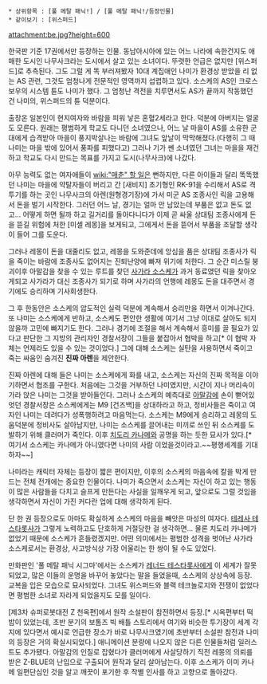  * 상위항목 : [풀 메탈 패닉!] / [풀 메탈 패닉!/등장인물]
 * 같이보기 : [위스퍼드]

attachment:be.jpg?height=600

한국판 기준 17권에서만 등장하는 인물. 동남아시아에 있는 어느 나라에 속한건지도 애매한 도시인 나무사크라는 도시에서 살고 있는 소녀이다. 뚜렷한 언급은 없지만 [위스퍼드]로 추측된다. 그도 그럴 게 똑 부러져봤자 10대 계집애인 나미가 환경상 받았을 리 없는 AS 관련, 그것도 엄청나게 전문적인 영역까지 섭렵하고 있다. 소스케의 AS인 크로스보우의 시스템 튠도 나미가 했다. 그 엄청난 격전을 치루면서도 AS가 끝까지 작동했던 건 나미의, 위스퍼드의 튠 덕분이다.

출장온 일본인이 현지여자와 바람을 피워 낳은 혼혈2세라고 한다. 덕분에 아버지는 얼굴도 모른다. 원래는 평범하게 학교도 다니던 소녀였으나, 어느 날 마을이 AS를 소유한 군대에게 습격받아 마을이 풍지박살나는 바람에 그녀도 앞날이 막막해졌다.(다행히 그 때 나미는 마을 밖에 있어서 풍파를 피했다고) 그러나 기가 쎈 소녀였던 그녀는 마을을 재건하고 학교도 다시 만드는 목표를 가지고 도시(나무사크)에 나갔다.

아무 능력도 없는 여자애들이 [[wiki:"매춘" 할 일]]은 뻔하지만, 다른 아이들과 달리 똑똑했던 나미는 마을에 약탈자들이 버리고 간 [새비지] 초기형인 RK-91을 수리해서 AS로 격투기를 하는 곳인 나무사크의 아렌(원형경기장)에 가서 미군 AS 조종사인 릭을 고용해서 돈을 벌기 시작한다. 그러던 어느 날, 경기는 얼마 안 남았는데 부품은 없고 돈도 없고... 어떻게 하면 될까 하고 길거리를 돌아다니다가 이제 곧 싸울 상대팀 조종사에게 돈을 뜯길 위험에 처한 [미셸 레몽]을 보게되고, 그에게서 돈을 뜯어서 부품을 조달할 생각이 들어 그를 도운다.

그러나 레몽이 돈을 대줄리도 없고, 레몽을 도와준데에 앙심을 품은 상대팀 조종사가 릭을 죽이는 바람에 조종사도 없어지는 진퇴난양에 빠져 위기에 처한다. 그 순간 미스릴 붕괴이후 아말감을 찾을 수 있는 루트를 찾던 [[사가라 소스케]]가 과거 동료였던 릭을 찾아오게되고 사가라가 대신 조종사가 되기로 하며 사가라의 언행에 레몽도 돈을 대주면서 경기에도 승리하며 기사회생한다.

그 후 한동안은 소스케의 압도적인 실력 덕분에 계속해서 승리만을 하면서 이겨나간다. 또 나미는 소스케에게 반하고, 소스케도 편안한 생활에 여기서 그냥 이대로 살아도 되지 않을까 고민에 빠지기도 한다. 그러나 경기에 조절을 해서 계속해서 흥미를 끌 필요가 있다고 판단한 그 지방의 관리자인 경찰서장이 그들을 붙잡아서 협박을 하고[* 이 협박 자체는 언제라도 있을 수 있는 것이었다.] 그에 대해 소스케는 실탄을 사용하면서 죽이고 죽는 싸움인 숨겨진 '''진짜 아렌'''을 제안한다. 

진짜 아렌에 대해 들은 나미는 소스케에게 화를 내고, 소스케는 자신의 진짜 목적을 이야기하면서 협조를 구한다. 처음에는 그것을 거부하던 나미였지만, 시간이 지나 머리속이 가라 앉은 나미는 그것을 받아들인다. 그러나 소스케의 예측대로 [[아말감]]에 손이 뻗어있엇던 경찰서장은 소스케에게는 M9 [건즈백]을 상대하라고 하고, 정비사들은 죽이고 여자인 나미는 데려다가 성폭행하려고 마음먹는다. 소스케는 M9에게 승리하고 레몽의 도움덕분에 정비사도 살아남지만, 나미는 소스케를 끌어내는 미끼로 쓰인 뒤 소스케를 도발하기 위해 클러머가 죽인다. 이후 [[치도리 카나메]]와 공명을 하는 듯한 묘사가 있다.[* 여기서 소스케는 카나메가 아니였다면 나미의 사람 이었을것이라고.~~평행세계를 기대하자~~]

나미라는 캐릭터 자체는 등장이 짧은 편이지만, 이후의 소스케의 마음속에 칼을 박게 만드는 전체 전개에는 중요한 인물이다. 나미가 죽으면서 소스케는 자신이 하고 있는 행동이 많은 사람들을 다치고 슬프게 만든다는 사실을 일깨우게 되고, 앞으로도 그럴 것임을 생각하면서 자신이 가진 커다란 업에 대해 생각하게 된다.

단 한 권 등장으로도 아마도 확실하게 소스케의 마음을 빼앗은 마성의 여자다. [[테레사 테스타롯사]]가 그렇게 노력하고도 단호하게 거절당한 걸 생각하면... 물론 치도리 카나메가 없었기 때문에 소스케가 흔들렸겠지만. 어떤 의미에서는 평범한 성격을 벗어난 사가라 소스케로서는 환경상, 사고방식상 가장 어울리는 한 쌍이 될 수도 있었다.

만화판인 '풀 메탈 패닉 시그마'에서는 소스케가 [[레너드 테스타롯사]]에게 이 세계가 잘못되었고, 많은 이들의 운명을 바꾸어 놓았다는 말을 들었을때, 소스케의 상상속에 등장. 교복을 입은 모습으로 묘사되었다. 그녀도 위스퍼드와 블랙 테크놀로지와 전쟁이 없었다면 평범한 소녀로 자라게 되었을지도 모를 일이다.

[제3차 슈퍼로봇대전 Z 천옥편]에서 원작 소설판이 참전하면서 등장.[* 시옥편부터 떡밥이 있었는데, 초반 분기의 보톰즈 빅 배틀 스토리에서 여기와 비슷한 투기장이 세계 각지에 있다면서 예시로 언급한 장소가 바로 나무사크였기에 초반부터 소설판 참전과 나미의 등장은 거의 확실시되었다.] 애니메이션 분량에 나오지 않은 다른 인물들처럼 일러스트도 추가됐다. 아말감의 인질로 잡혔다가 클러머에게 사살당하기 직전 레몽의 의뢰를 받은 Z-BLUE의 난입으로 구출되어 원작과 달리 살아남는다. 이후 소스케가 이미 카나메 일편단심인 것을 알고 깨끗이 포기한 후 작별 인사를 하고 고향으로 돌아갔다. 
